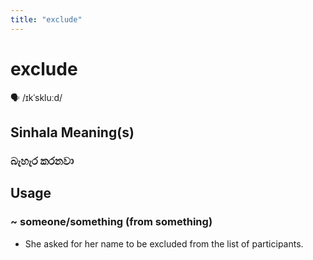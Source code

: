 ```yaml
---
title: "exclude"
---
```


# exclude

🗣️ /ɪkˈskluːd/

## Sinhala Meaning(s)

### බැහැර කරනවා

## Usage

### ~ someone/something (from something)

- She asked for her name to be excluded from the list of participants.

